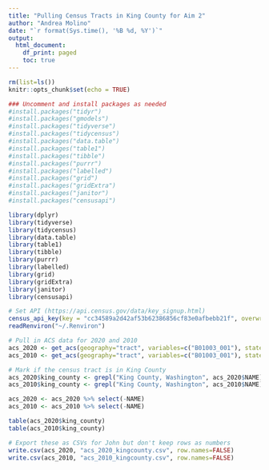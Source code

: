 ```yaml
---
title: "Pulling Census Tracts in King County for Aim 2"
author: "Andrea Molino"
date: "`r format(Sys.time(), '%B %d, %Y')`"
output:
  html_document:
    df_print: paged
    toc: true
---
```




```r
rm(list=ls())
knitr::opts_chunk$set(echo = TRUE)

### Uncomment and install packages as needed 
#install.packages("tidyr")
#install.packages("gmodels")
#install.packages("tidyverse")
#install.packages("tidycensus")
#install.packages("data.table")
#install.packages("table1")
#install.packages("tibble")
#install.packages("purrr")
#install.packages("labelled")
#install.packages("grid")
#install.packages("gridExtra")
#install.packages("janitor")
#install.packages("censusapi")

library(dplyr)
library(tidyverse)
library(tidycensus)
library(data.table)
library(table1)
library(tibble)
library(purrr)
library(labelled)
library(grid)
library(gridExtra)
library(janitor)
library(censusapi)

# Set API (https://api.census.gov/data/key_signup.html) 
census_api_key(key = "cc34589a2d42af53b62386856cf83e0afbebb21f", overwrite=TRUE, install=TRUE)
readRenviron("~/.Renviron")

# Pull in ACS data for 2020 and 2010 
acs_2020 <- get_acs(geography="tract", variables=c("B01003_001"), state="WA", survey="acs5", year=2020) %>% select(GEOID, NAME)
acs_2010 <- get_acs(geography="tract", variables=c("B01003_001"), state="WA", survey="acs5", year=2010) %>% select(GEOID, NAME)

# Mark if the census tract is in King County
acs_2020$king_county <- grepl("King County, Washington", acs_2020$NAME) 
acs_2010$king_county <- grepl("King County, Washington", acs_2010$NAME) 

acs_2020 <- acs_2020 %>% select(-NAME)
acs_2010 <- acs_2010 %>% select(-NAME)

table(acs_2020$king_county)
table(acs_2010$king_county)

# Export these as CSVs for John but don't keep rows as numbers 
write.csv(acs_2020, "acs_2020_kingcounty.csv", row.names=FALSE)
write.csv(acs_2010, "acs_2010_kingcounty.csv", row.names=FALSE)


```